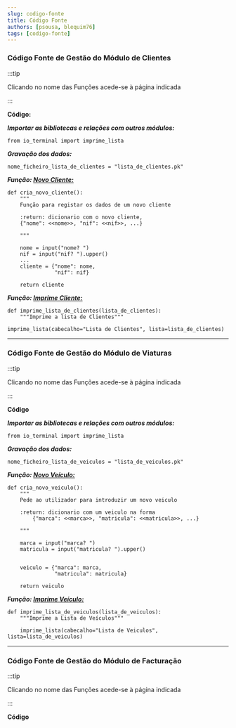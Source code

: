 ```yaml
---
slug: codigo-fonte
title: Código Fonte
authors: [psousa, blequim76]
tags: [codigo-fonte]
---
```


### Código Fonte de Gestão do Módulo de Clientes

:::tip

Clicando no nome das Funções acede-se à página indicada

:::

**Código:**

***Importar as bibliotecas e relações com outros módulos:***
```
from io_terminal import imprime_lista
```
***Gravação dos dados:***
```
nome_ficheiro_lista_de_clientes = "lista_de_clientes.pk"
```
***Função: [Novo Cliente:](/docs/clientes/clientes_novo)***
```
def cria_novo_cliente():
    """
    Função para registar os dados de um novo cliente

    :return: dicionario com o novo cliente, 
    {"nome": <<nome>>, "nif": <<nif>>, ...}

    """
    
    nome = input("nome? ")
    nif = input("nif? ").upper()
    ...
    cliente = {"nome": nome,
               "nif": nif}

    return cliente
```

***Função: [Imprime Cliente:](/docs/clientes/clientes_imprime)***
```
def imprime_lista_de_clientes(lista_de_clientes):
    """Imprime a lista de Clientes"""

imprime_lista(cabecalho="Lista de Clientes", lista=lista_de_clientes)
```
---

### Código Fonte de Gestão do Módulo de Viaturas

:::tip

Clicando no nome das Funções acede-se à página indicada

:::


**Código**

***Importar as bibliotecas e relações com outros módulos:***
```
from io_terminal import imprime_lista
```
***Gravação dos dados:***
```
nome_ficheiro_lista_de_veiculos = "lista_de_veiculos.pk"
```
***Função: [Novo Veículo:](/docs/veiculos/veiculo_novo)***
```
def cria_novo_veiculo():
    """
    Pede ao utilizador para introduzir um novo veiculo

    :return: dicionario com um veiculo na forma
        {"marca": <<marca>>, "matricula": <<matricula>>, ...}

    """

    marca = input("marca? ")
    matricula = input("matricula? ").upper()


    veiculo = {"marca": marca,
               "matricula": matricula}

    return veiculo
```

***Função: [Imprime Veículo:](/docs/veiculos/veiculos_imprime)***
```
def imprime_lista_de_veiculos(lista_de_veiculos):
    """Imprime a Lista de Veículos"""

    imprime_lista(cabecalho="Lista de Veiculos", lista=lista_de_veiculos)
```
---

### Código Fonte de Gestão do Módulo de Facturação

:::tip

Clicando no nome das Funções acede-se à página indicada

:::

**Código**